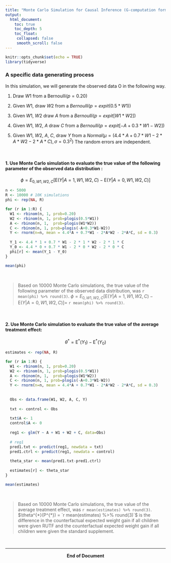 ```yaml
---
title: "Monte Carlo Simulation for Causal Inference (G-computation formula)"
output:
  html_document:
    toc: true
    toc_depth: 5
    toc_float:
     collapsed: false
     smooth_scroll: false
---
```


```r
knitr::opts_chunk$set(echo = TRUE)
library(tidyverse)
```

### A specific data generating process

In this simulation, we will generate the observed data O in the following way.

1. Draw $W1$ from a Bernoulli($p = 0.20$)

2. Given $W1$, draw $W2$ from a $Bernoulli(p = expit(0.5 * W1))$

3. Given $W1$, $W2$ draw $A$ from a $Bernoulli(p = expit[W1 * W2])$

4. Given $W1$, $W2$, $A$ draw $C$ from a $Bernoulli(p = expit[-A + 0.3 * W1 - W2])$

5. Given $W1$, $W2$, $A$, $C$, draw $Y$ from a $Normal(\mu = (4.4 * A + 0.7 * W1 - 2 *A * W2 - 2 * A * C), \sigma = 0.3^2)$ The random errors are independent.

<br>

#### 1. Use Monte Carlo simulation to evaluate the true value of the following parameter of the observed data distribution : 

$$
\phi = E_{0,W1,W2,C} [ \mathrm{E}(Y|A=1, W1, W2, C) - \mathrm{E}(Y|A=0, W1, W2, C)]
$$


```r
n <- 5000
R <- 10000 # 10K simulations
phi <- rep(NA, R)

for (r in 1:R) {
  W1 <- rbinom(n, 1, prob=0.20)
  W2 <- rbinom(n, 1, prob=plogis(0.5*W1))
  A <- rbinom(n, 1,  prob=plogis(W1*W2))
  C <- rbinom(n, 1, prob=plogis(-A+0.3*W1-W2))
  Y <- rnorm(n=n, mean = 4.4*A + 0.7*W1 - 2*A*W2 - 2*A*C, sd = 0.3)
  
  Y_1 <- 4.4 * 1 + 0.7 * W1 - 2 * 1 * W2 - 2 * 1 * C
  Y_0 <- 4.4 * 0 + 0.7 * W1 - 2 * 0 * W2 - 2 * 0 * C
  phi[r] <- mean(Y_1 - Y_0)
}

mean(phi)
```

<br>

> Based on 10000 Monte Carlo simulations, the true value of the following parameter of the observed data distribution, was `r mean(phi) %>% round(3)`. 
> $\phi = E_{0,W1,W2,C} [ \mathrm{E}(Y|A=1, W1, W2, C) - \mathrm{E}(Y|A=0, W1, W2, C)] =$ `r mean(phi) %>% round(3)`.

<br>

#### 2. Use Monte Carlo simulation to evaluate the true value of the average treatment effect: 
$$
\theta^{*} = \mathrm{E}^*(Y_1)- \mathrm{E}^*(Y_0)
$$

```r
estimates <- rep(NA, R)

for (r in 1:R) {
  W1 <- rbinom(n, 1, prob=0.20)
  W2 <- rbinom(n, 1, prob=plogis(0.5*W1))
  A <- rbinom(n, 1,  prob=plogis(W1*W2))
  C <- rbinom(n, 1, prob=plogis(-A+0.3*W1-W2))
  Y <- rnorm(n=n, mean = 4.4*A + 0.7*W1 - 2*A*W2 - 2*A*C, sd = 0.3)
  
    
  Obs <- data.frame(W1, W2, A, C, Y)
    
  txt <- control <- Obs
  
  txt$A <- 1
  control$A <- 0
  
  reg1 <- glm(Y ~ A + W1 + W2 + C, data=Obs)
  
  # reg1
  pred1.txt <- predict(reg1, newdata = txt)
  pred1.ctrl <- predict(reg1, newdata = control)
    
  theta_star <- mean(pred1.txt-pred1.ctrl)
    
  estimates[r] <- theta_star
}

mean(estimates)
```

<br>

> Based on 10000 Monte Carlo simulations, the true value of the average treatment effect, was `r mean(estimates) %>% round(3)`. $\theta^{*}(P^{*}) = `r mean(estimates) %>% round(3)`$ is the difference in the counterfactual expected weight gain if all children were given RUTF and the counterfactual expected weight gain if all children were given the standard supplement.

<br>

***

<center><strong>End of Document</strong></center>